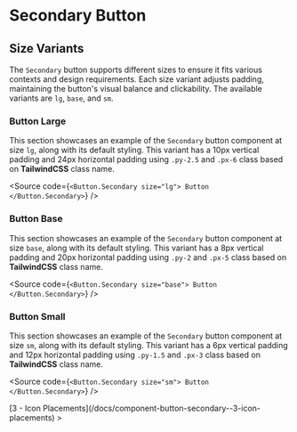 

<Meta of={ComponentStories} />

# Secondary Button

## Size Variants

The `Secondary` button supports different sizes to ensure it fits various contexts and design requirements. Each size variant adjusts padding, maintaining the button's visual balance and clickability. The available variants are `lg`, `base`, and `sm`.

### Button Large

This section showcases an example of the `Secondary` button component at size `lg`, along with its default styling. This variant has a 10px vertical padding and 24px horizontal padding using `.py-2.5` and `.px-6` class based on **TailwindCSS** class name.

<Canvas of={ComponentStories.Large} />

<Source
  code={`
<Button.Secondary size="lg">
  Button
</Button.Secondary>
`}
/>

### Button Base

This section showcases an example of the `Secondary` button component at size `base`, along with its default styling. This variant has a 8px vertical padding and 20px horizontal padding using `.py-2` and `.px-5` class based on **TailwindCSS** class name.

<Canvas of={ComponentStories.Base} />

<Source
  code={`
<Button.Secondary size="base">
  Button
</Button.Secondary>
`}
/>

### Button Small

This section showcases an example of the `Secondary` button component at size `sm`, along with its default styling. This variant has a 6px vertical padding and 12px horizontal padding using `.py-1.5` and `.px-3` class based on **TailwindCSS** class name.

<Canvas of={ComponentStories.Small} />

<Source
  code={`
<Button.Secondary size="sm">
  Button
</Button.Secondary>
`}
/>

<div style={{ textAlign: "right" }}>
  [3 - Icon Placements](/docs/component-button-secondary--3-icon-placements) >
</div>
